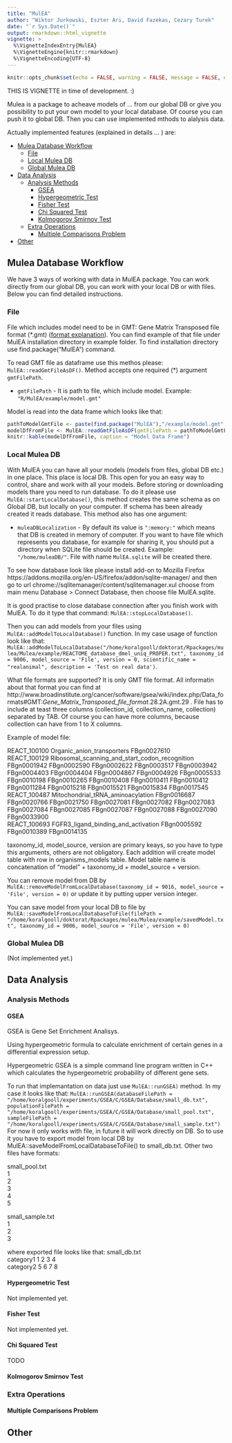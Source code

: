 ```yaml
---
title: "MulEA"
author: "Wiktor Jurkowski, Eszter Ari, David Fazekas, Cezary Turek"
date: "`r Sys.Date()`"
output: rmarkdown::html_vignette
vignette: >
  %\VignetteIndexEntry{MulEA}
  %\VignetteEngine{knitr::rmarkdown}
  %\VignetteEncoding{UTF-8}
---
```


```r
knitr::opts_chunk$set(echo = FALSE, warning = FALSE, message = FALSE, error = TRUE)
```

THIS IS VIGNETTE in time of development. :)

Mulea is a package to acheave models of ... from our global DB or give you possibility
to put your own model to your local database. Of course you can push it to global DB.
Then you can use implemented mthods to alalysis data.

Actually implemented features (explained in details ... ) are:

- [Mulea Database Workflow](#mulea-database-workflow)
    - [File](#file)
    - [Local Mulea DB](#local-mulea-db)
    - [Global Mulea DB](#global-mulea-db)
- [Data Analysis](#data-analysis)
    - [Analysis Methods](#analysis-methods)
        - [GSEA](#gsea)
        - [Hypergeometric Test](#hypergeometric-test)
        - [Fisher Test](#fisher-test)
        - [Chi Squared Test](#chi-squared-test)
        - [Kolmogorov Smirnov Test](#kolmogorov-smirnov-test)
    - [Extra Operations](#extra-operations)
        - [Multiple Comparisons Problem](#multiple-comparisons-problem)
- [Other](#other)



## Mulea Database Workflow
We have 3 ways of working with data in MulEA package. You can work directly from our global DB, you can work with your local DB or with files. Below you can find detailed instructions.

### File
File which includes model need to be in GMT: Gene Matrix Transposed file format (*.gmt) ([format explanation](http://software.broadinstitute.org/cancer/software/gsea/wiki/index.php/Data_formats#GMT:_Gene_Matrix_Transposed_file_format_.28.2A.gmt.29)). You can find example of that file under MulEA installation directory in example folder. To find installation directory use find.package("MulEA") command.

To read GMT file as dataframe use this methos please: `MulEA::readGmtFileAsDF()`. Method accepts one required (*) argument `gmtFilePath`.

- `gmtFilePath` - It is path to file, which include model. Example: `"R/MulEA/example/model.gmt"`

Model is read into the data frame which looks like that:

```r
pathToModelGmtFile <- paste(find.package("MulEA"),"/example/model.gmt", sep = "")
modelDfFromFile <- MulEA::readGmtFileAsDF(gmtFilePath = pathToModelGmtFile)
knitr::kable(modelDfFromFile, caption = "Model Data Frame")
```

### Local Mulea DB
With MulEA you can have all your models (models from files, global DB etc.) in one place. This place is local DB. This open for you an easy way to control, share and work with all your models. Before storing or downloading models thare you need to run database. To do it please use `MulEA::startLocalDatabase()`, this method creates the same schema as on Global DB, but locally on your computer. If schema has been already created it reads database. This method also has one argument:

- `muleaDBLocalization` - By default its value is `":memory:"` which means that DB is created in memory of computer. If you want to have file which represents you database, for example for sharing it, you should put a directory when SQLite file should be created. Example: `"/home/muleaDB/"`. File with name `MulEA.sqlite` will be created there.

To see how database look like please install add-on to Mozilla Firefox https://addons.mozilla.org/en-US/firefox/addon/sqlite-manager/ and then go to url chrome://sqlitemanager/content/sqlitemanager.xul choose from main menu Database > Connect Database, then choose file MulEA.sqlite.

It is good practise to close database connection after you finish work with MulEA. To do it type that command: `MulEA::stopLocalDatabase()`.

Then you can add models from your files using `MulEA::addModelToLocalDatabase()` function. In my case usage of function look like that: `MulEA::addModelToLocalDatabase("/home/koralgooll/doktorat/Rpackages/mulea/Mulea/example/REACTOME_database_dmel_uniq_PROPER.txt", taxonomy_id = 9006, model_source = 'File', version = 0, scientific_name = "realanimal", description = 'Test on real data')`. 

What file formats are supported? It is only GMT file format. All informatin about that format you can find at http://www.broadinstitute.org/cancer/software/gsea/wiki/index.php/Data_formats#GMT:_Gene_Matrix_Transposed_file_format_.28.2A.gmt.29 . File has to include at teast three columns (collection_id, collection_name, collection) separated by TAB. Of course you can have more columns, because collection can have from 1 to X columns.

Example of model file:  

REACT_100100	Organic_anion_transporters	FBgn0027610  
REACT_100129	Ribosomal_scanning_and_start_codon_recognition	FBgn0001942	FBgn0002590	FBgn0002622	FBgn0003517	FBgn0003942	FBgn0004403	FBgn0004404	FBgn0004867	FBgn0004926	FBgn0005533	FBgn0010198	FBgn0010265	FBgn0010408	FBgn0010411	FBgn0010412	FBgn0011284	FBgn0015218	FBgn0015521	FBgn0015834	FBgn0017545  
REACT_100487	Mitochondrial_tRNA_aminoacylation	FBgn0016687	FBgn0020766	FBgn0021750	FBgn0027081	FBgn0027082	FBgn0027083	FBgn0027084	FBgn0027085	FBgn0027087	FBgn0027088	FBgn0027090	FBgn0033900  
REACT_100693	FGFR3_ligand_binding_and_activation	FBgn0005592	FBgn0010389	FBgn0014135  

taxonomy_id, model_source, version are primary keays, so you have to type this arguments, others are not obligatory. Each addition will create model table with row in organisms_models table. Model table name is concatenation of "model" + taxonomy_id + model_source + version. 

You can remove model from DB by `MulEA::removeModelFromLocalDatabase(taxonomy_id = 9016, model_source = 'File', version = 0)` or update it by putting upper version integer.

You can save model from your local DB to file by `MulEA::saveModelFromLocalDatabaseToFile(filePath = "/home/koralgooll/doktorat/Rpackages/mulea/Mulea/example/savedModel.txt", taxonomy_id = 9006, model_source = 'File', version = 0)`

### Global Mulea DB
(Not implemented yet.)


## Data Analysis

### Analysis Methods

#### GSEA

GSEA is Gene Set Enrichment Analisys. 

Using hypergeometric formula to calculate enrichment of certain genes in a differential expression setup.

Hypergeometric GSEA is a simple command line program written in C++ which calculates the hypergeometric probability of different gene sets.

To run that implemantation on data just use `MulEA::runGSEA)` method. In my case it looks like that: `MulEA::runGSEA(databaseFilePath = "/home/koralgooll/experiments/GSEA/C/GSEA/Database/small_db.txt", populationFilePath = "/home/koralgooll/experiments/GSEA/C/GSEA/Database/small_pool.txt", sampleFilePath = "/home/koralgooll/experiments/GSEA/C/GSEA/Database/small_sample.txt")`
For now it only works with file, in future it will work directly on DB. So to use it you have to export model from local DB by MulEA::saveModelFromLocalDatabaseToFile() to small_db.txt. Other two files have formats:

small_pool.txt  
1  
2  
3  
4  
5  

small_sample.txt  
1  
2  
3  

where exported file looks like that:
small_db.txt  
category1 1 2	3	4  
category2	5	6	7	8  

#### Hypergeometric Test

Not implemented yet.

#### Fisher Test

Not implemented yet.

#### Chi Squared Test

TODO

#### Kolmogorov Smirnov Test

### Extra Operations

#### Multiple Comparisons Problem

## Other
